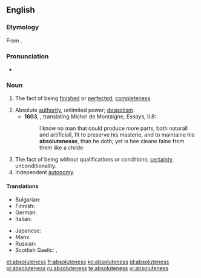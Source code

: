 ==English==

===Etymology===
From {{suffix|absolute|ness}}.

===Pronunciation===
* {{a|UK}} {{IPA|/ˈabsəluːtnəs/|/absəˈluːtnəs/}}

===Noun===
{{en-noun|-|es}}

# {{context|obsolete}} The fact of being [[finished]] or [[perfected]]; [[completeness]]. {{defdate|16th-17th c.}}
# Absolute [[authority]], unlimited power; [[despotism]]. {{defdate|from 16th c.}}
#* '''1603''', {{w|John Florio}}, translating Michel de Montaigne, ''Essays'', II.8:
#*: I know no man that could produce more parts, both naturall and artificiall, fit to preserve his masterie, and to maintaine his '''absolutenesse''', than he doth; yet is hee cleane falne from them like a childe.
# The fact of being without qualifications or conditions; [[certainty]], unconditionality. {{defdate|from 17th c.}}
# Independent [[autonomy]]. {{defdate|from 17th c.}}

====Translations====
{{trans-top|the fact of being without qualifications; unconditionality}}
* Bulgarian: {{t|bg|абсолютност|f|tr=absolyútnost|sc=Cyrl}}
* Finnish: {{t|fi|ehdottomuus}}
* German: {{t+|de|Absolutheit|f}}
* Italian: {{t|it|assolutezza|f}}
{{trans-mid}}
* Japanese: {{t|ja|絶対|tr=zettai|sc=Jpan}}
* Manx: {{t|gv|ard-phooaralys|m}}
* Russian: {{t|ru|абсолютность|f|tr=absolyútnost'|sc=Cyrl}}
* Scottish Gaelic: {{t|gd|iomlanachd|f}}, {{t|gd|dligheachas|m}}
{{trans-bottom}}

[[et:absoluteness]]
[[fr:absoluteness]]
[[ko:absoluteness]]
[[id:absoluteness]]
[[pl:absoluteness]]
[[ru:absoluteness]]
[[te:absoluteness]]
[[vi:absoluteness]]